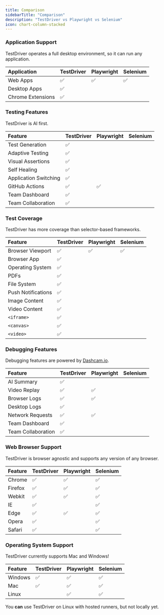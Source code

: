 ```yaml
---
title: Comparison
sidebarTitle: "Comparison"
description: "TestDriver vs Playwright vs Selenium"
icon: chart-column-stacked
---
```


### Application Support

TestDriver operates a full desktop environment, so it can run any application.

| Application       | TestDriver | Playwright | Selenium |
|:-------------------|:--------------|:-----------|:---------|
| Web Apps          | ✅            | ✅         | ✅       |
| Desktop Apps      | ✅            |          |        |
| Chrome Extensions | ✅            |          |        |


### Testing Features

TestDriver is AI first.

| Feature               | TestDriver | Playwright | Selenium |
|:-----------------------|:--------------|:-----------|:---------|
| Test Generation       | ✅            |          |        |
| Adaptive Testing      | ✅            |          |        |
| Visual Assertions     | ✅            |          |        |
| Self Healing          | ✅            |          |        |
| Application Switching | ✅            |          |        |
| GitHub Actions        | ✅            | ✅         |        |
| Team Dashboard        | ✅            |          |        |
| Team Collaboration    | ✅            |          |        |

### Test Coverage

TestDriver has more coverage than selector-based frameworks.

| Feature            | TestDriver | Playwright | Selenium |
|:--------------------|:--------------|:-----------|:---------|
| Browser Viewport   | ✅            | ✅         | ✅       |
| Browser App        | ✅            |          |        |
| Operating System   | ✅            |          |        |
| PDFs               | ✅            |          |        |
| File System        | ✅            |          |        |
| Push Notifications | ✅            |          |        |
| Image Content      | ✅            |          |        |
| Video Content      | ✅            |          |        |
| `<iframe>`         | ✅            |          |        |
| `<canvas>`         | ✅            |          |        |
| `<video>`          | ✅            |          |        |

### Debugging Features

Debugging features are powered by [Dashcam.io](https://dashcam.io).

| Feature            | TestDriver | Playwright | Selenium |
|:--------------------|:--------------|:-----------|:---------|
| AI Summary         | ✅            |          |        |
| Video Replay       | ✅            | ✅         |        |
| Browser Logs       | ✅            | ✅         |        |
| Desktop Logs       | ✅            |          |        |
| Network Requests   | ✅            | ✅         |        |
| Team Dashboard     | ✅            |          |        |
| Team Collaboration | ✅            |          |        |

### Web Browser Support

TestDriver is browser agnostic and supports any version of any browser.

| Feature  | TestDriver | Playwright | Selenium |
|:----------|:--------------|:-----------|:---------|
| Chrome   | ✅            | ✅         | ✅       |
| Firefox  | ✅            | ✅         | ✅       |
| Webkit   | ✅            | ✅         | ✅       |
| IE       | ✅            |          | ✅       |
| Edge     | ✅            | ✅         | ✅       |
| Opera    | ✅            |          | ✅       |
| Safari   | ✅            |          | ✅       |

### Operating System Support

TestDriver currently supports Mac and Windows!

| Feature  | TestDriver | Playwright | Selenium |
|:----------|:--------------|:-----------|:---------|
| Windows  | ✅            | ✅         | ✅       |
| Mac      | ✅            | ✅         | ✅       |
| Linux    |             | ✅         | ✅       |

<Tip>You **can** use TestDriver on Linux with hosted runners, but not locally yet.</Tip>